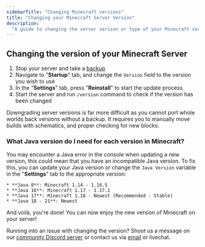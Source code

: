 ```yaml
---
sidebarTitle: "Changing Minecraft versions"
title: "Changing your Minecraft Server Version"
description:
  "A guide to changing the server verison or type of your Minecraft server."
---
```


## Changing the version of your Minecraft Server

1. Stop your server and take a [backup](../../panel/backups)
2. Navigate to "**Startup**" tab, and change the `Version` field to the version you wish to use
3. In the "**Settings**" tab, press "**Reinstall**" to start the update process
4. Start the server and run `/version` command to check if the version has been changed

<Warning>Downgrading server versions is far more difficult as you cannot port whole worlds back versions without a backup. It requires you to manually move builds with schematics, and proper checking for new blocks.</Warning>

### What Java version do I need for each version in Minecraft?

You may encounter a Java error in the console when updating a new version, this
could mean that you have an incompatible Java version. To fix this, you can
update your Java version or change the `Java Version` variable in the
"**Settings**" tab to the appropriate version:

    * **Java 8**: Minecraft 1.14 - 1.16.5
    * **Java 16**: Minecraft 1.17 - 1.17.1
    * **Java 17**: Minecraft 1.18 - Newest (Recommended - Stable)
    * **Java 18 - 21**: Newest

And voilà, you're done! You can now enjoy the new version of Minecraft on your server!

Running into an issue with changing the version? Shoot us a message on our [community Discord server](https://discord.gg/compute) or contact us via [email](mailto:support@octant.sh) or livechat.